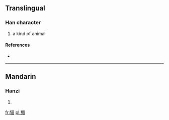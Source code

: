 ==Translingual==

===Han character===
{{Han char|rn=94|rad=犬|as=09|sn=12|four=|canj=大竹日竹山 (KHAHU)}}

# a kind of animal

====References====
* {{Han ref|kx=0716.040|dkj=20561|hdz=21361.010|uh=7338|ud=29496}}

----

==Mandarin==

===Hanzi===
{{cmn-hanzi|pin=[[méi]] ([[mei2]])|wg=mei<sup>2</sup>}}

# {{defn|lang=cmn|sort=犬09}}

[[fr:猸]]
[[pl:猸]]